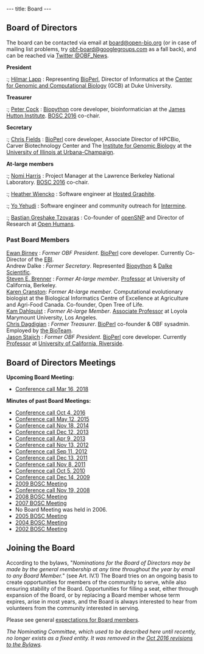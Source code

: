 ---
title: Board
---

== Board of Directors ==
The board can be contacted via email at [mailto:board@open-bio.org board@open-bio.org] (or in case of mailing list problems, try [mailto:obf-board@googlegroups.com obf-board@googlegroups.com] as a fall back), and can be reached via [https://twitter.com/OBF_news Twitter @OBF_News].

'''President'''
:; [http://lappland.io/ Hilmar Lapp] : Representing [[bp:BioPerl|BioPerl]], Director of Informatics at the [http://genome.duke.edu/ Center for Genomic and Computational Biology] (GCB) at Duke University.

'''Treasurer'''
:; <span class="plainlinks">[http://www.hutton.ac.uk/staff/peter-cock Peter Cock]</span> : [[bp:Biopython|Biopython]] core developer, bioinformatician at the [http://www.hutton.ac.uk/ James Hutton Institute]. [[BOSC 2016]] co-chair.

'''Secretary'''
:; [http://hpcbio.illinois.edu/people Chris Fields] : [http://bioperl.org BioPerl] core developer, Associate Director of HPCBio, Carver Biotechnology Center and The [http://www.igb.illinois.edu/ Institute for Genomic Biology] at the [http://www.uiuc.edu/ University of Illinois at Urbana-Champaign].

'''At-large members'''

:; <span class="plainlinks">[http://www.linkedin.com/in/nomiharris Nomi Harris]</span> : Project Manager at the Lawrence Berkeley National Laboratory. [[BOSC 2016]] co-chair.

:; <span class="plainlinks">[https://twitter.com/hlwiencko Heather Wiencko]</span> : Software engineer at [https://www.hostedgraphite.com Hosted Graphite].

:; <span class="plainlinks">[https://twitter.com/yoyehudi Yo Yehudi]</span> : Software engineer and community outreach for [http://intermine.org/ Intermine].

:; <span class="plainlinks">[https://twitter.com/gedankenstuecke Bastian Greshake Tzovaras]</span> : Co-founder of [https://openSNP.org openSNP] and Director of Research at [https://www.openhumans.org Open Humans].

=== Past Board Members ===
; <span class="plainlinks">[https://en.wikipedia.org/wiki/Ewan_Birney Ewan Birney]</span> : ''Former OBF President''.  [http://bioperl.org BioPerl] core developer.  Currently Co-Director of the [http://www.ebi.ac.uk EBI].
; Andrew Dalke : ''Former Secretary''. Represented [http://www.biopython.org Biopython] & [http://www.dalkescientific.com Dalke Scientific].
; <span class="plainlinks">[http://compbio.berkeley.edu Steven E. Brenner]</span> : ''Former At-large member''. [http://compbio.berkeley.edu Professor] at University of California, Berkeley.
; <span class="plainlinks">[http://kcranston.github.io Karen Cranston]</span>: ''Former At-large member''. Computational evolutionary biologist at the Biological Informatics Centre of Excellence at Agriculture and Agri-Food Canada. Co-founder, Open Tree of Life.
; [[User:Kdahlquist|Kam Dahlquist]] : ''Former At-large Member''. [http://myweb.lmu.edu/kdahlqui/ Associate Professor] at Loyola Marymount University, Los Angeles.
; [[bp:Chris Dagdigian|Chris Dagdigian]] : ''Former Treasurer''. [[bp:BioPerl|BioPerl]] co-founder & OBF sysadmin. Employed by [http://www.bioteam.net the BioTeam].
; <span class="plainlinks">[http://lab.stajich.org/home/people/jason-stajich/ Jason Stajich]</span> : ''Former OBF President.'' [[bp:BioPerl|BioPerl]] core developer. Currently [http://stajichlab.fungalgenomes.org Professor] at [http://www.ucr.edu/ University of California, Riverside].

== Board of Directors Meetings ==

'''Upcoming Board Meeting:'''
* [[Minutes:2018_Mar_ConfCall| Conference call Mar 16, 2018]]

'''Minutes of past Board Meetings:'''
* [[Minutes:2016_Oct_ConfCall| Conference call Oct 4, 2016]]
* [[Minutes:2015_May_ConfCall| Conference call May 12, 2015]]
* [[Minutes:2014_Nov_ConfCall| Conference call Nov 18, 2014]]
* [[Minutes:2013_Dec_ConfCall| Conference call Dec 12, 2013]]
* [[Minutes:2013_Apr_ConfCall| Conference call Apr 9, 2013]]
* [[Minutes:2012_Nov_ConfCall| Conference call Nov 13, 2012]]
* [[Minutes:2012_Sep_ConfCall| Conference call Sep 11, 2012]]
* [[Minutes:2011_Dec_ConfCall| Conference call Dec 13, 2011]]
* [[Minutes:2011_ConfCall| Conference call Nov 8, 2011]]
* [[Minutes:2010_ConfCall| Conference call Oct 5, 2010]]
* [[Minutes:2009_ConfCall|Conference call Dec 14, 2009]]
* [[Minutes:2009 BOSC Meeting| 2009 BOSC Meeting]]
* [[Minutes:2008_ConfCall|Conference call Nov 19, 2008]] 
* [[Minutes:2008 BOSC Meeting| 2008 BOSC Meeting]]
* [[Minutes:2007 BOSC Meeting| 2007 BOSC Meeting]]
* No Board Meeting was held in 2006. 
* [[Minutes:2005 BOSC Meeting| 2005 BOSC Meeting]]
* [[Minutes:2004 BOSC Meeting| 2004 BOSC Meeting]]
* [[Minutes:2002 BOSC Meeting| 2002 BOSC Meeting]]

== Joining the Board ==

According to the bylaws, "''Nominations for the Board of Directors may be made by the general membership at any time throughout the year by email to any Board Member.''" (see Art. IV.1)  The Board tries on an ongoing basis to create opportunities for members of the community to serve, while also ensuring stability of the Board. Opportunities for filling a seat, either through expansion of the Board, or by replacing a Board member whose term expires, arise in most years, and the Board is always interested to hear from volunteers from the community interested in serving. 

Please see general [[Board/Expectations|expectations for Board members]].

''The Nominating Committee, which used to be described here until recently, no longer exists as a fixed entity. It was removed in the [https://github.com/OBF/obf-docs/pull/28 Oct 2016 revisions to the Bylaws].''